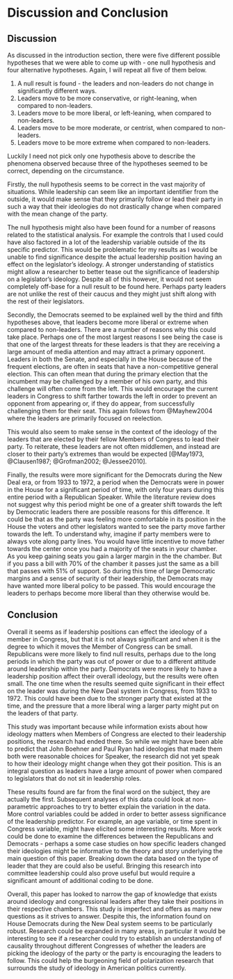 # Discussion and Conclusion

## Discussion


As discussed in the introduction section, there were five different possible hypotheses that we were able to come up with - one null hypothesis and four alternative hypotheses. Again, I will repeat all five of them below.

  1. A null result is found - the leaders and non-leaders do not change in significantly different ways.
  2. Leaders move to be more conservative, or right-leaning, when compared to non-leaders.
  3. Leaders move to be more liberal, or left-leaning, when compared to non-leaders.
  4. Leaders move to be more moderate, or centrist, when compared to non-leaders.
  5. Leaders move to be more extreme when compared to non-leaders.
  
Luckily I need not pick only one hypothesis above to describe the phenomena observed because three of the hypotheses seemed to be correct, depending on the circumstance.

Firstly, the null hypothesis seems to be correct in the vast majority of situations. While leadership can seem like an important identifier from the outside, it would make sense that they primarily follow or lead their party\footnote{It is impossible to know which direction the causality would go in from this analysis.} in such a way that their ideologies do not drastically change when compared with the mean change of the party. 

The null hypothesis might also have been found for a number of reasons related to the statistical analysis. For example the controls that I used could have also factored in a lot of the leadership variable outside of the its specific predictor. This would be problematic for my results as I would be unable to find significance despite the actual leadership position having an effect on the legislator's ideology. A stronger understanding of statistics might allow a researcher to better tease out the significance of leadership on a legislator's ideology. Despite all of this however, it would not seem completely off-base for a null result to be found here. Perhaps party leaders are not unlike the rest of their caucus and they might just shift along with the rest of their legislators.


Secondly, the Democrats seemed to be explained well by the third and fifth hypotheses above, that leaders become more liberal or extreme when compared to non-leaders. There are a number of reasons why this could take place. Perhaps one of the most largest reasons I see being the case is that one of the largest threats for these leaders is that they are receiving a large amount of media attention and may attract a primary opponent. Leaders in both the Senate, and especially in the House because of the frequent elections, are often in seats that have a non-competitive general election. This can often mean that during the primary election that the incumbent may be challenged by a member of his own party, and this challenge will often come from the left. This would encourage the current leaders in Congress to shift farther towards the left in order to prevent an opponent from appearing or, if they do appear, from successfully challenging them for their seat. This again follows from @Mayhew2004 where the leaders are primarily focused on reelection.

This would also seem to make sense in the context of the ideology of the leaders that are elected by their fellow Members of Congress to lead their party. To reiterate, these leaders are not often middlemen, and instead are closer to their party's extremes than would be expected [@May1973, @Clausen1987; @Grofman2002; @Jessee2010].

Finally, the results were more significant for the Democrats during the New Deal era, or from 1933 to 1972, a period when the Democrats were in power in the House for a significant period of time, with only four years during this entire period with a Republican Speaker.\footnote{This occurred in the 80th and 83rd Congress, from 1947-1948 and 1953-1954, respectively. Joe Martin, a Representative from Massachusetts, was Speaker during this time.} While the literature review does not suggest why this period might be one of a greater shift towards the left by Democratic leaders there are possible reasons for this difference. It could be that as the party was feeling more comfortable in its position in the House the voters and other legislators wanted to see the party move farther towards the left. To understand why, imagine if party members were to always vote along party lines. You would have little incentive to move father towards the center once you had a majority of the seats in your chamber. As you keep gaining seats you gain a larger margin in the the chamber. But if you pass a bill with 70% of the chamber it passes just the same as a bill that passes with 51% of support. So during this time of large Democratic margins and a sense of security of their leadership, the Democrats may have wanted more liberal policy to be passed. This would encourage the leaders to perhaps become more liberal than they otherwise would be.





## Conclusion

Overall it seems as if leadership positions can effect the ideology of a member in Congress, but that it is not always significant and when it is the degree to which it moves the Member of Congress can be small. Republicans were more likely to find null results, perhaps due to the long periods in which the party was out of power or due to a different attitude around leadership within the party. Democrats were more likely to have a leadership position affect their overall ideology, but the results were often small. The one time when the results seemed quite significant in their effect on the leader was during the New Deal system in Congress, from 1933 to 1972. This could have been due to the stronger party that existed at the time, and the pressure that a more liberal wing a larger party might put on the leaders of that party. 

This study was important because while information exists about how ideology matters when Members of Congress are elected to their leadership positions, the research had ended there. So while we might have been able to predict that John Boehner and Paul Ryan had ideologies that made them both were reasonable choices for Speaker, the research did not yet speak to how their ideology might change when they got their position. This is an integral question as leaders have a large amount of power when compared to legislators that do not sit in leadership roles. 

These results found are far from the final word on the subject, they are actually the first. Subsequent analyses of this data could look at non-parametric approaches to try to better explain the variation in the data. More control variables could be added in order to better assess significance of the leadership predictor. For example, an age variable, or time spent in Congress variable, might have elicited some interesting results. More work could be done to examine the differences between the Republicans and Democrats - perhaps a some case studies on how specific leaders changed their ideologies might be informative to the theory and story underlying the main question of this paper. Breaking down the data based on the type of leader that they are could also be useful. Bringing this research into committee leadership could also prove useful but would require a significant amount of additional coding to be done.

Overall, this paper has looked to narrow the gap of knowledge that exists around ideology and congressional leaders after they take their positions in their respective chambers. This study is imperfect and offers as many new questions as it strives to answer. Despite this, the information found on House Democrats during the New Deal system seems to be particularly robust. Research could be expanded in many areas, in particular it would be interesting to see if a researcher could try to establish an understanding of causality throughout different Congresses of whether the leaders are picking the ideology of the party or the party is encouraging the leaders to follow. This could help the burgeoning field of polarization research that surrounds the study of ideology in American politics currently. 

